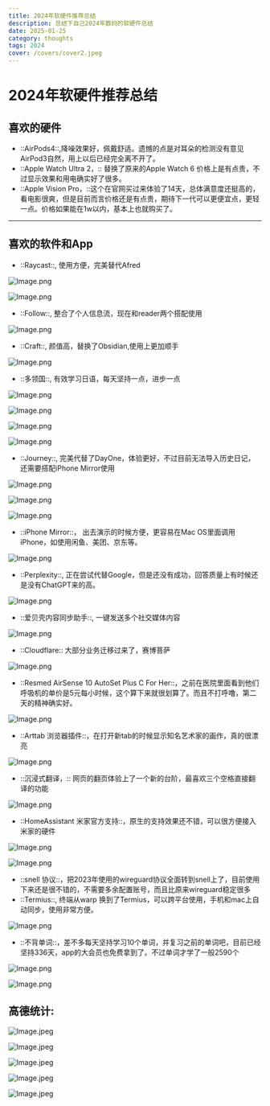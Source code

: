 ```yaml
---
title: 2024年软硬件推荐总结
description: 总结下自己2024年数码的软硬件总结
date: 2025-01-25
category: thoughts
tags: 2024
cover: /covers/cover2.jpeg
---
```


# 2024年软硬件推荐总结

## 喜欢的硬件

* ::AirPods4::,降噪效果好，佩戴舒适。遗憾的点是对耳朵的检测没有意见AirPod3自然，用上以后已经完全离不开了。
* ::Apple Watch Ultra 2，:: 替换了原来的Apple Watch 6 价格上是有点贵，不过显示效果和用电确实好了很多。
* ::Apple Vision Pro，::这个在官网买过来体验了14天，总体满意度还挺高的，看电影很爽，但是目前而言价格还是有点贵，期待下一代可以更便宜点，更轻一点。价格如果能在1w以内，基本上也就购买了。

---

## 喜欢的软件和App

* ::Raycast::, 使用方便，完美替代Afred

![Image.png](https://res.craft.do/user/full/f3be568a-34ab-2b61-a799-bb5c9d6f8f77/doc/C3C162CD-9031-48A2-8A26-5EBFBBB44D9C/00C998EA-6C3B-40D2-8DFA-9D9B49645090_2/xqMONsPe5ALN0CqApcvs7l9QC6Nl1l9LkU67Y2VtZ9kz/Image.png)

![Image.png](https://res.craft.do/user/full/f3be568a-34ab-2b61-a799-bb5c9d6f8f77/doc/C3C162CD-9031-48A2-8A26-5EBFBBB44D9C/E219EB81-5D78-49E9-A2A7-D34A0DB5869E_2/FZw7zLg2cVKs3uxSoL8YsRxyssZiZubIrLJ5etSDkAMz/Image.png)

* ::Follow::, 整合了个人信息流，现在和reader两个搭配使用

![Image.png](https://res.craft.do/user/full/f3be568a-34ab-2b61-a799-bb5c9d6f8f77/doc/C3C162CD-9031-48A2-8A26-5EBFBBB44D9C/2D4FC539-AB35-4CE1-87DC-2DE3F8733459_2/mWd5REzOUzhxwQIKM6qZ7ZQkxbme45sJ6AQG8mJCxmYz/Image.png)

* ::Craft::, 颜值高，替换了Obsidian,使用上更加顺手

![Image.png](https://res.craft.do/user/full/f3be568a-34ab-2b61-a799-bb5c9d6f8f77/doc/C3C162CD-9031-48A2-8A26-5EBFBBB44D9C/FA390B6B-871D-48A8-BE4A-6E03C674F843_2/p41gEANAJnA1r8xynKVc1VlmFgdbQyVW6u6sXuk0H7Az/Image.png)

* ::多领国::, 有效学习日语，每天坚持一点，进步一点

![Image.png](https://res.craft.do/user/full/f3be568a-34ab-2b61-a799-bb5c9d6f8f77/doc/C3C162CD-9031-48A2-8A26-5EBFBBB44D9C/5084AD42-1ECA-4EA3-B2CF-8EB9BC5F73BC_2/mBhoj3MVXcoe1H4G7ed3OyG9jrIDLhaSpxhfD3KSFaAz/Image.png)

![Image.png](https://res.craft.do/user/full/f3be568a-34ab-2b61-a799-bb5c9d6f8f77/doc/C3C162CD-9031-48A2-8A26-5EBFBBB44D9C/655228FA-786A-41AE-A28F-13873AAE6B81_2/hm5prx6dXCgDu7uZj7C2v6HfXwJCzuwlbN9MVQEiCbAz/Image.png)

![Image.png](https://res.craft.do/user/full/f3be568a-34ab-2b61-a799-bb5c9d6f8f77/doc/C3C162CD-9031-48A2-8A26-5EBFBBB44D9C/CEE106FA-B634-403E-B7D3-E2D22EC93384_2/RcPdGUZkHydfuZ8uyZYmyQyJhyTQ6qXZ9YnspyPadOUz/Image.png)

![Image.png](https://res.craft.do/user/full/f3be568a-34ab-2b61-a799-bb5c9d6f8f77/doc/C3C162CD-9031-48A2-8A26-5EBFBBB44D9C/882C9268-89CF-44BF-BB85-F79F04B4A091_2/ZZeAQYkAx3j58qiX5ZzwpUNweie8Yh4mBpZZnTx2yXcz/Image.png)

* ::Journey::, 完美代替了DayOne，体验更好，不过目前无法导入历史日记，还需要搭配iPhone Mirror使用

![Image.png](https://res.craft.do/user/full/f3be568a-34ab-2b61-a799-bb5c9d6f8f77/doc/C3C162CD-9031-48A2-8A26-5EBFBBB44D9C/0343D644-C0A9-4077-9956-E128CDA9EEFD_2/o6IVDPVflPJU1nRCqj69n64m6YF5wiPN00M4y4xSprUz/Image.png)

![Image.png](https://res.craft.do/user/full/f3be568a-34ab-2b61-a799-bb5c9d6f8f77/doc/C3C162CD-9031-48A2-8A26-5EBFBBB44D9C/BF636675-8B44-4F45-92A6-7A01C4ED4852_2/CSwExIwFL831x2Y4VSvAL2iHHRiKGMka7wQ14vM2h6Az/Image.png)

![Image.png](https://res.craft.do/user/full/f3be568a-34ab-2b61-a799-bb5c9d6f8f77/doc/C3C162CD-9031-48A2-8A26-5EBFBBB44D9C/3397E327-BA6F-4C3B-96D8-9538CFA54E9C_2/33luPblL1JwRNjBzAS9aLJabnGbKCRCCwJcVlzvfV9gz/Image.png)

* ::iPhone Mirror::， 出去演示的时候方便，更容易在Mac OS里面调用iPhone，如使用闲鱼、美团、京东等。

![Image.png](https://res.craft.do/user/full/f3be568a-34ab-2b61-a799-bb5c9d6f8f77/doc/C3C162CD-9031-48A2-8A26-5EBFBBB44D9C/A15BF8F2-13E5-488B-8415-A0496A80FAEE_2/ST9LWngNdtxrxwYbVVmyxYVExf6Lma1rJagzQ2kxfHQz/Image.png)

* ::Perplexity::, 正在尝试代替Google，但是还没有成功，回答质量上有时候还是没有ChatGPT来的高。

![Image.png](https://res.craft.do/user/full/f3be568a-34ab-2b61-a799-bb5c9d6f8f77/doc/C3C162CD-9031-48A2-8A26-5EBFBBB44D9C/FF75BB97-9282-4961-B831-8144F6C2C3F1_2/go6Z9GQtZTL27A1pU5tVL87hNft6l8rklB594yii7xoz/Image.png)

* ::爱贝壳内容同步助手::, 一键发送多个社交媒体内容

![Image.png](https://res.craft.do/user/full/f3be568a-34ab-2b61-a799-bb5c9d6f8f77/doc/C3C162CD-9031-48A2-8A26-5EBFBBB44D9C/9AD96BED-4C98-401D-A189-A8BD93B2C51E_2/GMUgbktqyHyljpFq6zprEwJgV8ssBd2eF0NwdFUJTFsz/Image.png)

* ::Cloudflare:: 大部分业务迁移过来了，赛博菩萨

![Image.png](https://res.craft.do/user/full/f3be568a-34ab-2b61-a799-bb5c9d6f8f77/doc/C3C162CD-9031-48A2-8A26-5EBFBBB44D9C/D86BF075-F8AD-4B57-A00B-49D1BA9D575C_2/4xXOMGJHzUyNp5iclY2sJcVXyYAfpjBTleWAKTt880Iz/Image.png)

* ::Resmed AirSense 10 AutoSet Plus C For Her::，之前在医院里面看到他们呼吸机的单价是5元每小时候，这个算下来就很划算了。而且不打呼噜，第二天的精神确实好。

![Image.png](https://res.craft.do/user/full/f3be568a-34ab-2b61-a799-bb5c9d6f8f77/doc/C3C162CD-9031-48A2-8A26-5EBFBBB44D9C/90EADDA9-7271-4996-95C9-92130BDD649F_2/yAWqekDEOHgHXBP6xyWqfCJCey0yoHyCF21dJwitLPcz/Image.png)

* ::Arttab 浏览器插件::，在打开新tab的时候显示知名艺术家的画作，真的很漂亮

![Image.png](https://res.craft.do/user/full/f3be568a-34ab-2b61-a799-bb5c9d6f8f77/doc/C3C162CD-9031-48A2-8A26-5EBFBBB44D9C/A90E566B-A83D-44AE-A9D8-08773DC39382_2/yIBle1hsXttOJ70HaSBHqES1rPWTDuay2xEdEPgjN5Mz/Image.png)

* ::沉浸式翻译，:: 网页的翻页体验上了一个新的台阶，最喜欢三个空格直接翻译的功能

![Image.png](https://res.craft.do/user/full/f3be568a-34ab-2b61-a799-bb5c9d6f8f77/doc/C3C162CD-9031-48A2-8A26-5EBFBBB44D9C/97BF6DE8-AB67-4776-B775-9946FC253CED_2/81JdKnpkr4WIVrMl2Wt6OdteSE1lmuChB5MpwXTDo3wz/Image.png)

* ::HomeAssistant 米家官方支持::，原生的支持效果还不错，可以很方便接入米家的硬件

![Image.png](https://res.craft.do/user/full/f3be568a-34ab-2b61-a799-bb5c9d6f8f77/doc/C3C162CD-9031-48A2-8A26-5EBFBBB44D9C/6796DE5F-D30A-40FD-815D-E4A4BD0AB79E_2/R52O9H1JEz4NZsW95mrNydMGLcAkrU68I0GH7OtVm0oz/Image.png)

![Image.png](https://res.craft.do/user/full/f3be568a-34ab-2b61-a799-bb5c9d6f8f77/doc/C3C162CD-9031-48A2-8A26-5EBFBBB44D9C/D10AD741-2F18-4982-BBD9-4BBCF09CC054_2/QMAET4htngNzkFf3xOj1lXz9cdZkwCRt3Y5jvASOA5sz/Image.png)

* ::snell 协议::，把2023年使用的wireguard协议全面转到snell上了，目前使用下来还是很不错的，不需要多余配置账号，而且比原来wireguard稳定很多
* ::Termius::, 终端从warp 换到了Termius，可以跨平台使用，手机和mac上自动同步，使用非常方便。

![Image.png](https://res.craft.do/user/full/f3be568a-34ab-2b61-a799-bb5c9d6f8f77/doc/C3C162CD-9031-48A2-8A26-5EBFBBB44D9C/FE9E2695-B96F-40E3-9BA8-8DA86721E8A9_2/MULPy9cdjvIRUm9eh047eDTK14GtErfEpHraXREyDYQz/Image.png)

* ::不背单词::，差不多每天坚持学习10个单词，并复习之前的单词吧，目前已经坚持336天，app的大会员也免费拿到了。不过单词才学了一般2590个

![Image.png](https://res.craft.do/user/full/f3be568a-34ab-2b61-a799-bb5c9d6f8f77/doc/C3C162CD-9031-48A2-8A26-5EBFBBB44D9C/3DD162CB-703C-4FD2-B655-29DFC6CBCC30_2/IWezuUnJ2ceSdSp3SyA4kzYy4sUTk6HqaPxzL9tThI8z/Image.png)

![Image.png](https://res.craft.do/user/full/f3be568a-34ab-2b61-a799-bb5c9d6f8f77/doc/C3C162CD-9031-48A2-8A26-5EBFBBB44D9C/22F40772-7931-4869-AF1A-750C44498FF9_2/Z5Rfd49ffWqyvtJWk6Em4rThSTbCX1U4BUNvzZew3mAz/Image.png)

## 高德统计:

![Image.jpeg](https://res.craft.do/user/full/f3be568a-34ab-2b61-a799-bb5c9d6f8f77/doc/C3C162CD-9031-48A2-8A26-5EBFBBB44D9C/0AA55069-1354-440D-A20D-14EF78483AF3_2/NqOixwKUWmIBQ3bKg4WzoEPmQ97cTozyywyOPmwW9mcz/Image.jpeg)

![Image.jpeg](https://res.craft.do/user/full/f3be568a-34ab-2b61-a799-bb5c9d6f8f77/doc/C3C162CD-9031-48A2-8A26-5EBFBBB44D9C/AEA2BF0B-E6E0-449B-86DD-F0EB870C4577_2/rjL859dIG2EM1aXuuWYVrTPV9Rgxe9TTdxbMkxTZqvIz/Image.jpeg)

![Image.jpeg](https://res.craft.do/user/full/f3be568a-34ab-2b61-a799-bb5c9d6f8f77/doc/C3C162CD-9031-48A2-8A26-5EBFBBB44D9C/E5968AC4-C2DF-473D-99D5-50D002C6B95B_2/yFBfwvx2svWgmnFtIyeo6lXc2eM3a11NgyYFCJyFDC8z/Image.jpeg)

![Image.jpeg](https://res.craft.do/user/full/f3be568a-34ab-2b61-a799-bb5c9d6f8f77/doc/C3C162CD-9031-48A2-8A26-5EBFBBB44D9C/7EB4F886-2CD0-495A-885B-271B68E8E7BF_2/cvaBxprxC8EHCPf5pdZy4c4K6tBwLDvYHMg2CN9EUycz/Image.jpeg)

![Image.jpeg](https://res.craft.do/user/full/f3be568a-34ab-2b61-a799-bb5c9d6f8f77/doc/C3C162CD-9031-48A2-8A26-5EBFBBB44D9C/35316A93-5BB8-4FBF-879D-50101C274D03_2/IHF2OyyGlgL84g1xPV9VfpoC3fdxpLHuWscVfIp5giEz/Image.jpeg)
